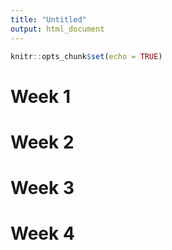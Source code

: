 ```yaml
---
title: "Untitled"
output: html_document
---
```


```r
knitr::opts_chunk$set(echo = TRUE)
```


# Week 1

# Week 2

# Week 3

# Week 4

